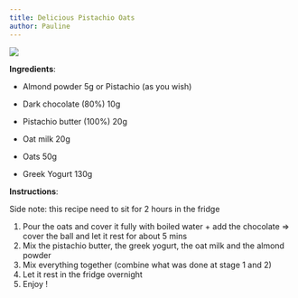 ```yaml
---
title: Delicious Pistachio Oats
author: Pauline
---
```


![](images/PistachioOat.png)

**Ingredients**:

-   Almond powder 5g or Pistachio (as you wish)

-   Dark chocolate (80%) 10g

-   Pistachio butter (100%) 20g

-   Oat milk 20g

-   Oats 50g

-   Greek Yogurt 130g

**Instructions**:

Side note: this recipe need to sit for 2 hours in the fridge

1.  Pour the oats and cover it fully with boiled water + add the chocolate =\> cover the ball and let it rest for about 5 mins
2.  Mix the pistachio butter, the greek yogurt, the oat milk and the almond powder
3.  Mix everything together (combine what was done at stage 1 and 2)
4.  Let it rest in the fridge overnight
5.  Enjoy !

